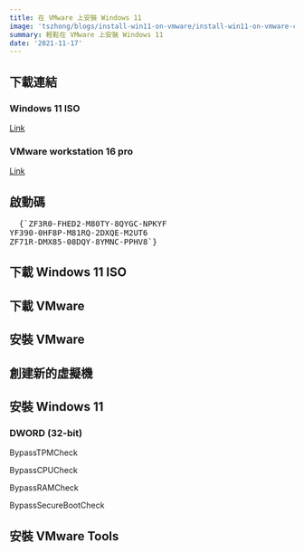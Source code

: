 ```yaml
---
title: 在 VMware 上安裝 Windows 11
image: 'tszhong/blogs/install-win11-on-vmware/install-win11-on-vmware-cover_yyykd9'
summary: 輕鬆在 VMware 上安裝 Windows 11
date: '2021-11-17'
---
```


<YouTubeEmbed
  poster='maxresdefault'
  title='在 VMware 上安裝 Windows 11'
  id='QPNDKe7CB0Y'
/>

## 下載連結

### Windows 11 ISO

[Link](https://www.microsoft.com/zh-hk/software-download/windows11)

### VMware workstation 16 pro

[Link](https://www.vmware.com/products/workstation-pro/workstation-pro-evaluation.html)

## 啟動碼

<Pre language='txt'>
  {`ZF3R0-FHED2-M80TY-8QYGC-NPKYF
YF390-0HF8P-M81RQ-2DXQE-M2UT6
ZF71R-DMX85-08DQY-8YMNC-PPHV8`}
</Pre>

## 下載 Windows 11 ISO

<CloudinaryImg
  mdx
  publicId='tszhong/blogs/install-win11-on-vmware/install-win11-on-vmware-0-1_ambcyx'
  width={1440}
  height={900}
  alt='Install windows 11 on vmware'
/>

<CloudinaryImg
  mdx
  publicId='tszhong/blogs/install-win11-on-vmware/install-win11-on-vmware-0-2_hbw4cf'
  width={1440}
  height={900}
  alt='Install windows 11 on vmware'
/>

<CloudinaryImg
  mdx
  publicId='tszhong/blogs/install-win11-on-vmware/install-win11-on-vmware-0-3_smpjjm'
  width={1440}
  height={900}
  alt='Install windows 11 on vmware'
/>

## 下載 VMware

<CloudinaryImg
  mdx
  publicId='tszhong/blogs/install-win11-on-vmware/install-win11-on-vmware-1-0_eeoahk'
  width={1440}
  height={900}
  alt='Install windows 11 on vmware'
/>

## 安裝 VMware

<CloudinaryImg
  mdx
  publicId='tszhong/blogs/install-win11-on-vmware/install-win11-on-vmware-1-1_mdttgg'
  width={1440}
  height={900}
  alt='Install windows 11 on vmware'
/>

<CloudinaryImg
  mdx
  publicId='tszhong/blogs/install-win11-on-vmware/install-win11-on-vmware-1-2_gdaobs'
  width={1440}
  height={900}
  alt='Install windows 11 on vmware'
/>

<CloudinaryImg
  mdx
  publicId='tszhong/blogs/install-win11-on-vmware/install-win11-on-vmware-1-3_iwjvqj'
  width={1440}
  height={900}
  alt='Install windows 11 on vmware'
/>

<CloudinaryImg
  mdx
  publicId='tszhong/blogs/install-win11-on-vmware/install-win11-on-vmware-1-4_bjltkz'
  width={1440}
  height={900}
  alt='Install windows 11 on vmware'
/>

<CloudinaryImg
  mdx
  publicId='tszhong/blogs/install-win11-on-vmware/install-win11-on-vmware-1-5_pdj9xw'
  width={1440}
  height={900}
  alt='Install windows 11 on vmware'
/>

<CloudinaryImg
  mdx
  publicId='tszhong/blogs/install-win11-on-vmware/install-win11-on-vmware-1-6_hnrfqv'
  width={1440}
  height={900}
  alt='Install windows 11 on vmware'
/>

<CloudinaryImg
  mdx
  publicId='tszhong/blogs/install-win11-on-vmware/install-win11-on-vmware-1-7_pka595'
  width={1440}
  height={900}
  alt='Install windows 11 on vmware'
/>

<CloudinaryImg
  mdx
  publicId='tszhong/blogs/install-win11-on-vmware/install-win11-on-vmware-1-8_lxcmgi'
  width={1440}
  height={900}
  alt='Install windows 11 on vmware'
/>

## 創建新的虛擬機

<CloudinaryImg
  mdx
  publicId='tszhong/blogs/install-win11-on-vmware/install-win11-on-vmware-1_e4bgy7'
  width={1440}
  height={900}
  alt='Install windows 11 on vmware'
/>

<CloudinaryImg
  mdx
  publicId='tszhong/blogs/install-win11-on-vmware/install-win11-on-vmware-2_vbjgzl'
  width={1440}
  height={900}
  alt='Install windows 11 on vmware'
/>

<CloudinaryImg
  mdx
  publicId='tszhong/blogs/install-win11-on-vmware/install-win11-on-vmware-3_bxczxg'
  width={1440}
  height={900}
  alt='Install windows 11 on vmware'
/>

<CloudinaryImg
  mdx
  publicId='tszhong/blogs/install-win11-on-vmware/install-win11-on-vmware-4_mktya6'
  width={1440}
  height={900}
  alt='Install windows 11 on vmware'
/>

<CloudinaryImg
  mdx
  publicId='tszhong/blogs/install-win11-on-vmware/install-win11-on-vmware-5_tnwrcx'
  width={1440}
  height={900}
  alt='Install windows 11 on vmware'
/>

<CloudinaryImg
  mdx
  publicId='tszhong/blogs/install-win11-on-vmware/install-win11-on-vmware-6_btmd06'
  width={1440}
  height={900}
  alt='Install windows 11 on vmware'
/>

<CloudinaryImg
  mdx
  publicId='tszhong/blogs/install-win11-on-vmware/install-win11-on-vmware-7_blemdp'
  width={1440}
  height={900}
  alt='Install windows 11 on vmware'
/>

<CloudinaryImg
  mdx
  publicId='tszhong/blogs/install-win11-on-vmware/install-win11-on-vmware-8_j9mv4m'
  width={1440}
  height={900}
  alt='Install windows 11 on vmware'
/>

<CloudinaryImg
  mdx
  publicId='tszhong/blogs/install-win11-on-vmware/install-win11-on-vmware-9_knpsam'
  width={1440}
  height={900}
  alt='Install windows 11 on vmware'
/>

<CloudinaryImg
  mdx
  publicId='tszhong/blogs/install-win11-on-vmware/install-win11-on-vmware-10_xktei4'
  width={1440}
  height={900}
  alt='Install windows 11 on vmware'
/>

<CloudinaryImg
  mdx
  publicId='tszhong/blogs/install-win11-on-vmware/install-win11-on-vmware-11_fwn2ln'
  width={1440}
  height={900}
  alt='Install windows 11 on vmware'
/>

## 安裝 Windows 11

<CloudinaryImg
  mdx
  publicId='tszhong/blogs/install-win11-on-vmware/install-win11-on-vmware-12_t0sl0q'
  width={1440}
  height={900}
  alt='Install windows 11 on vmware'
/>

<CloudinaryImg
  mdx
  publicId='tszhong/blogs/install-win11-on-vmware/install-win11-on-vmware-13_eej67k'
  width={1440}
  height={900}
  alt='Install windows 11 on vmware'
/>

<CloudinaryImg
  mdx
  publicId='tszhong/blogs/install-win11-on-vmware/install-win11-on-vmware-14_tivrdj'
  width={1440}
  height={900}
  alt='Install windows 11 on vmware'
/>

<CloudinaryImg
  mdx
  publicId='tszhong/blogs/install-win11-on-vmware/install-win11-on-vmware-15_glgbpo'
  width={1440}
  height={900}
  alt='Install windows 11 on vmware'
/>

<CloudinaryImg
  mdx
  publicId='tszhong/blogs/install-win11-on-vmware/install-win11-on-vmware-16_gvadql'
  width={1440}
  height={900}
  alt='Install windows 11 on vmware'
/>

<CloudinaryImg
  mdx
  publicId='tszhong/blogs/install-win11-on-vmware/install-win11-on-vmware-17_u1goeo'
  width={1440}
  height={900}
  alt='Install windows 11 on vmware'
/>

<CloudinaryImg
  mdx
  publicId='tszhong/blogs/install-win11-on-vmware/install-win11-on-vmware-18_najg6f'
  width={1440}
  height={900}
  alt='Install windows 11 on vmware'
/>

<CloudinaryImg
  mdx
  publicId='tszhong/blogs/install-win11-on-vmware/install-win11-on-vmware-19_mxmyjg'
  width={1440}
  height={900}
  alt='Install windows 11 on vmware'
/>

### DWORD (32-bit)

BypassTPMCheck

BypassCPUCheck

BypassRAMCheck

BypassSecureBootCheck

<CloudinaryImg
  mdx
  publicId='tszhong/blogs/install-win11-on-vmware/install-win11-on-vmware-20_nyzkfm'
  width={1440}
  height={900}
  alt='Install windows 11 on vmware'
/>

<CloudinaryImg
  mdx
  publicId='tszhong/blogs/install-win11-on-vmware/install-win11-on-vmware-21_yeozh4'
  width={1440}
  height={900}
  alt='Install windows 11 on vmware'
/>

<CloudinaryImg
  mdx
  publicId='tszhong/blogs/install-win11-on-vmware/install-win11-on-vmware-22_sbnavm'
  width={1440}
  height={900}
  alt='Install windows 11 on vmware'
/>

<CloudinaryImg
  mdx
  publicId='tszhong/blogs/install-win11-on-vmware/install-win11-on-vmware-23_nwlcub'
  width={1440}
  height={900}
  alt='Install windows 11 on vmware'
/>

<CloudinaryImg
  mdx
  publicId='tszhong/blogs/install-win11-on-vmware/install-win11-on-vmware-24_cqo9bs'
  width={1440}
  height={900}
  alt='Install windows 11 on vmware'
/>

<CloudinaryImg
  mdx
  publicId='tszhong/blogs/install-win11-on-vmware/install-win11-on-vmware-25_baky1g'
  width={1440}
  height={900}
  alt='Install windows 11 on vmware'
/>

## 安裝 VMware Tools

<CloudinaryImg
  mdx
  publicId='tszhong/blogs/install-win11-on-vmware/install-win11-on-vmware-26_dbhtut'
  width={1440}
  height={900}
  alt='Install windows 11 on vmware'
/>

<CloudinaryImg
  mdx
  publicId='tszhong/blogs/install-win11-on-vmware/install-win11-on-vmware-27_nn82k1'
  width={1440}
  height={900}
  alt='Install windows 11 on vmware'
/>

<CloudinaryImg
  mdx
  publicId='tszhong/blogs/install-win11-on-vmware/install-win11-on-vmware-29_ddqydd'
  width={1440}
  height={900}
  alt='Install windows 11 on vmware'
/>

<CloudinaryImg
  mdx
  publicId='tszhong/blogs/install-win11-on-vmware/install-win11-on-vmware-28_loxchy'
  width={1440}
  height={900}
  alt='Install windows 11 on vmware'
/>

<CloudinaryImg
  mdx
  publicId='tszhong/blogs/install-win11-on-vmware/install-win11-on-vmware-30_exmgmg'
  width={1440}
  height={900}
  alt='Install windows 11 on vmware'
/>

<CloudinaryImg
  mdx
  publicId='tszhong/blogs/install-win11-on-vmware/install-win11-on-vmware-31_ahfthr'
  width={1440}
  height={900}
  alt='Install windows 11 on vmware'
/>

<CloudinaryImg
  mdx
  publicId='tszhong/blogs/install-win11-on-vmware/install-win11-on-vmware-32_hppz8a'
  width={1440}
  height={900}
  alt='Install windows 11 on vmware'
/>
